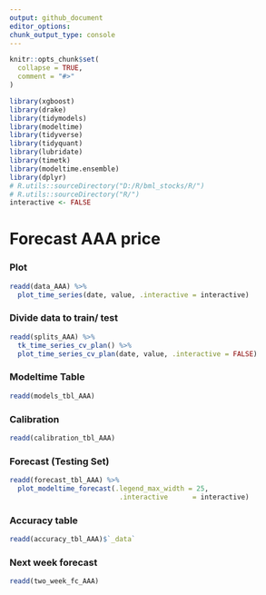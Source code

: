 ```yaml
---
output: github_document
editor_options: 
chunk_output_type: console
---
```

  
  
```r
knitr::opts_chunk$set(
  collapse = TRUE,
  comment = "#>"
)
```

```r
library(xgboost)
library(drake)
library(tidymodels)
library(modeltime)
library(tidyverse)
library(tidyquant)
library(lubridate)
library(timetk)
library(modeltime.ensemble)
library(dplyr)
# R.utils::sourceDirectory("D:/R/bml_stocks/R/")
# R.utils::sourceDirectory("R/")
interactive <- FALSE
```

# Forecast AAA price

### Plot
```r
readd(data_AAA) %>%
  plot_time_series(date, value, .interactive = interactive)
```

### Divide data to train/ test

```r
readd(splits_AAA) %>%
  tk_time_series_cv_plan() %>%
  plot_time_series_cv_plan(date, value, .interactive = FALSE)
```

### Modeltime Table

```r
readd(models_tbl_AAA)
```

### Calibration
```r
readd(calibration_tbl_AAA)
```


### Forecast (Testing Set)
```r

readd(forecast_tbl_AAA) %>% 
  plot_modeltime_forecast(.legend_max_width = 25, 
                           .interactive      = interactive)
```

### Accuracy table
```r
readd(accuracy_tbl_AAA)$`_data`

```
### Next week forecast
```r
readd(two_week_fc_AAA)
```


